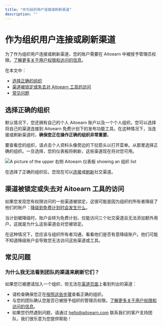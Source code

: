 ```yaml
---
title: "作为组织用户连接或刷新渠道"
description: ""
---
```


<UpdatedAt />


# 作为组织用户连接或刷新渠道

为了作为组织用户连接或刷新渠道，您的账户需要在 Aitoearn 中被授予管理员权限。[了解更多关于用户权限和访问的信息](https://支持.aitoearn.com//支持.aitoearn.com/article/670-添加ing-用户s-和-setting-up-权限s-在-您的-组织#h_01EJGFT20P5NVRX8N5QNMNNPHC)。

在本文中：
- [选择正确的组织](#Choosing-the-右侧-组织-uDpX3)
- [渠道被锁定或失去对 Aitoearn 工具的访问](#01F8XC6QFBA57V77H1YP83AWWF)
- [常见问题](#FAQ-AsJDx)

## 选择正确的组织

默认情况下，您还拥有自己的个人 Aitoearn 账户以及一个个人组织。您可以选择将自己的渠道连接到 Aitoearn 免费计划下的发布功能工具。在这种情况下，当连接或刷新渠道时，**确保您正在操作正确的组织非常重要**。

要查看您的组织，请点击个人资料头像旁边的下拉箭头以打开菜单。从那里选择正确的组织。一旦选择，您的仪表板将刷新，这些渠道现在将对您可用。

![A picture of the upper 右侧 Aitoearn 仪表板 showing an 组织 list](//d33v4339jhl8k0.cloudfront.net/docs/assets/64cb6cf86d4a3e191f237e66/图片s/65149919f8eafb48f4e81327/img-1703224-1695848728-1002742817.png)

在选择了正确的组织后，您现在可以[连接](https://支持.aitoearn.com//支持.aitoearn.com/article/564-连接ing-您的-channels-到-aitoearn)或[刷新](https://支持.aitoearn.com//支持.aitoearn.com/article/573-refreshing-a-channel-在-aitoearn)社交渠道。

## 渠道被锁定或失去对 Aitoearn 工具的访问

如果您发现您有权限访问的一些渠道被锁定，这很可能是因为组织的所有者降级了他们的账户：[降级到免费计划时会发生什么](https://aitoearn.帮助scoutdocs.com/article/597-what-h应用ens-何时-您-downgrade-到-the-免费-计划)。

当计划被降级时，账户会转为免费计划，仅能访问三个社交渠道且无法添加额外用户。这就是为什么这些渠道会对您被锁定。

在这种情况下，您应该与组织所有者沟通，看看他们是否有意降级账户。他们可能不知道降级账户会导致您无法访问这些渠道或工具。

## 常见问题

### 为什么我无法看到团队的渠道来刷新它们？

如果您已被邀请加入一个组织，但无法在[渠道页面](https://发布.aitoearn.com/all-channels)上看到列出的渠道：
- 请检查确保您正在[按照这些步骤](#Choosing-the-右侧-组织-uDpX3)查看正确的组织。
- 与您的团队确认您是否已被授予组织的管理员权限。[了解更多关于用户权限和访问的信息](https://支持.aitoearn.com//支持.aitoearn.com/article/670-添加ing-用户s-和-setting-up-权限s-在-您的-组织#h_01EJGFT20P5NVRX8N5QNMNNPHC)。
- 如果您仍然遇到问题，请通过 [hello@aitoearn.com](mailto:hello@aitoearn.com) 联系我们的客户支持团队，我们很乐意为您提供帮助！
